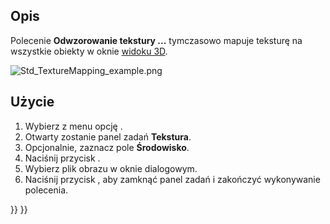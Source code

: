 <languages/>

<div class="mw-translate-fuzzy">
{{Docnav/pl
|[[Part_SectionCut/pl|Wycinek z przekroju]]
|[[Std_ToggleVisibility/pl|Przełącz widoczność]]
|[[Std_View_Menu/pl|menu Widok]]
|IconL=Part_SectionCut.svg
|IconR=Std_ToggleVisibility.svg
|IconC=Freecad.svg
}}
</div>

{{GuiCommand/pl
|Name=Std TextureMapping
|Name/pl=Std: Odwzorowanie tekstury
|MenuLocation=Widok → Odwzorowanie tekstury ...
|Workbenches=wszystkie
}}

<span id="Description"></span>
==Opis==

Polecenie '''Odwzorowanie tekstury ...''' tymczasowo mapuje teksturę na wszystkie obiekty w oknie [[3D_view/pl|widoku 3D]].

[[Image:Std_TextureMapping_example.png]]
{{Caption|Dwa obiekty poddane odwzorowaniu z obrazem szachownicy o wymiarach 120 na 120 pikseli}}

<span id="Usage"></span>
==Użycie==

# Wybierz z menu opcję {{MenuCommand|Widok → [[Image:Std_TextureMapping.svg|16px]] Odwzorowanie tekstury ...}}.
# Otwarty zostanie panel zadań '''Tekstura'''.
# Opcjonalnie, zaznacz pole '''Środowisko'''.
# Naciśnij przycisk {{Button|...}}.
# Wybierz plik obrazu w oknie dialogowym.
# Naciśnij przycisk {{Button|Zamknij}}, aby zamknąć panel zadań i zakończyć wykonywanie polecenia.


<div class="mw-translate-fuzzy">
{{Docnav/pl
|[[Part_SectionCut/pl|Wycinek z przekroju]]
|[[Std_ToggleVisibility/pl|Przełącz widoczność]]
|[[Std_View_Menu/pl|menu Widok]]
|IconL=Part_SectionCut.svg
|IconR=Std_ToggleVisibility.svg
|IconC=Freecad.svg
}}
</div>

{{Std_Base_navi{{#translation:}}}}
{{Userdocnavi{{#translation:}}}}